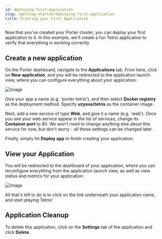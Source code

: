 ```yaml
---
id: deploying-first-application
slug: /getting-started/deploying-first-application
title: Creating your First Application
---
```


Now that you've created your Porter cluster, you can deploy your first application to it. In this example, we'll create a fun Tetris application to verify that everything is working correctly.
## Create a new application

On the Porter dashboard, navigate to the **Applications** tab. From here, click on **New application**, and you will be redirected to the application launch view, where you can configure everything about your application:

![image](https://imagedelivery.net/l4LYM_vOYKe7O1NCT_Nc_g/7443b5f4-2e81-4116-1bd7-043ddafdb400/large)

Give your app a name (e.g. 'porter-tetris'), and then select **Docker registry** as the deployment method. Specify **uzyexe/tetris** as the container image.

Next, add a new service of type **Web**, and give it a name (e.g. 'web'). Once you see your web service appear in the list of services, change its **Container port** to 80. We won't need to change anything else about this service for now, but don't worry - all these settings can be changed later.

Finally, simply hit **Deploy app** to finish creating your application.
## View your Application

You will be redirected to the dashboard of your application, where you can reconfigure everything from the application launch view, as well as view status and metrics for your application:

![image](https://imagedelivery.net/l4LYM_vOYKe7O1NCT_Nc_g/7443b5f4-2e81-4116-1bd7-043ddafdb400/large)

All that's left to do is to click on the link underneath your application name, and start playing Tetris!

## Application Cleanup

To delete this application, click on the **Settings** tab of the application and click **Delete**.
